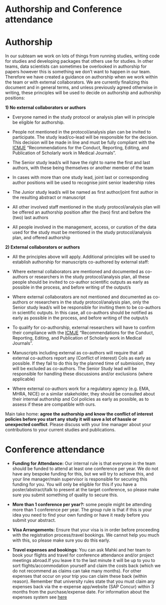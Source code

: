 # Authorship and Conference attendance

# Authorship

In our subteam we work on lots of things from running studies, writing code for studies and developing packages that others use for studies. In other teams, data scientists can sometimes be overlooked in authorship for papers however this is something we don't want to happen in our team. Therefore we have created a guidance on authorship when we work within the team or with external collaborators. We are currently finalizing this document and in general terms, and unless previously agreed otherwise in writing, these principles will be used to decide on authorship and authorship positions:

**1) No external collaborators or authors**

-   Everyone named in the study protocol or analysis plan will in principle be eligible for authorship.

-   People not mentioned in the protocol/analysis plan can be invited to participate. The study lead/co-lead will be responsible for the decision. This decision will be made in line and must be fully compliant with the [ICMJE](http://www.icmje.org/recommendations/) "Recommendations for the Conduct, Reporting, Editing, and Publication of Scholarly work in Medical Journals".

-   The Senior study lead/s will have the right to name the first and last authors, with these being themselves or another member of the team

-   In cases with more than one study lead, joint last or corresponding author positions will be used to recognise joint senior leadership roles

-   The Junior study lead/s will be named as first author/joint first author in the resulting abstract or manuscript

-   All other involved staff mentioned in the study protocol/analysis plan will be offered an authorship position after the (two) first and before the (two) last authors

-   All people involved in the management, access, or curation of the data used for the study must be mentioned in the study protocol/analysis plan, and offered authorship

**2) External collaborators or authors**

-   All the principles above will apply. Additional principles will be used to establish authorship for manuscripts co-authored by external staff:

-   Where external collaborators are mentioned and documented as co-authors or researchers in the study protocol/analysis plan, all these people should be invited to co-author scientific outputs as early as possible in the process, and before writing of the output/s

-   Where external collaborators are not mentioned and documented as co-authors or researchers in the study protocol/analysis plan, only the Senior study lead/s will be responsible for inviting them to be co-authors in scientific outputs. In this case, all co-authors should be notified as early as possible in the process, and before writing of the output/s

-   To qualify for co-authorship, external researchers will have to confirm their compliance with the [ICMJE](http://www.icmje.org/recommendations/) "Recommendations for the Conduct, Reporting, Editing, and Publication of Scholarly work in Medical Journals".

-   Manuscripts including external as co-authors will require that all external co-authors report any (Conflict of interest) CoIs as early as possible. If they fail to do this by the planned time of submission, they will be excluded as co-authors. The Senior Study lead will be responsible for handling these discussions and/or exclusions (where applicable)

-   Where external co-authors work for a regulatory agency (e.g. EMA, MHRA, NICE) or a similar stakeholder, they should be consulted about their internal authorship and CoI policies as early as possible, as to assess if these are compatible with ours.

Main take home: **agree the authorship and know the conflict of interest policies before you start any study it will save a lot of hassle or unexpected conflict**. Please discuss with your line manager about your contributions to your current studies and publications.

# Conference attendance

-   **Funding for Attendance:** Our internal rule is that everyone in the team should be funded to attend at least one conference per year. We do not have any bespoke funding for this, but we will try to achieve this, and your line manager/main supervisor is responsible for securing this funding for you. You will only be eligible for this if you have a poster/abstract/talk to present at the target conference, so please make sure you submit something of quality to secure this.

-   **More than 1 conference per year?:** some people might be attending more than 1 conference per year. The group rule is that if this is your idea you need to find your own funding or have it ready before you submit your abstract.

-   **Visa Arrangements:** Ensure that your visa is in order before proceeding with the registration process/travel bookings. We cannot help you much with this, so please make sure you do this early.

-   **Travel expenses and bookings**: You can ask Mahki and her team to book your flights and travel for conference attendance and/or project meetings abroad.If you leave it to the last minute it will be up to you to sort flights/accommodation yourself and claim the costs back (which we do not recommend as claims can take many months). For other expenses that occur on your trip you can claim these back (within reason). Remember that university rules state that you must claim any expenses back via the e-expense app/website (SAP Concur) within 3 months from the purchase/expense date. For information about the expenses system see [here](https://finance.admin.ox.ac.uk/claimants-expenses-guidance)

